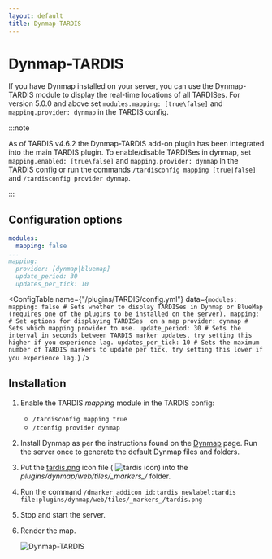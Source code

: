 ```yaml
---
layout: default
title: Dynmap-TARDIS
---
```



# Dynmap-TARDIS

If you have Dynmap installed on your server, you can use the Dynmap-TARDIS module to display the real-time locations of
all TARDISes. For version 5.0.0 and above set `modules.mapping: [true\false]` and `mapping.provider: dynmap` in the TARDIS config.

:::note

As of TARDIS v4.6.2 the Dynmap-TARDIS add-on plugin has been integrated into the main TARDIS plugin. To enable/disable TARDISes
in dynmap, set `mapping.enabled: [true\false]` and `mapping.provider: dynmap` in the TARDIS config or run the
commands `/tardisconfig mapping [true|false]` and `/tardisconfig provider dynmap`.

:::

## Configuration options

```yaml title="/plugins/TARDIS/config.yml"
modules:
  mapping: false
...
mapping:
  provider: [dynmap|bluemap]
  update_period: 30
  updates_per_tick: 10
```

<ConfigTable name={"/plugins/TARDIS/config.yml"} data={`
modules:
  mapping: false # Sets whether to display TARDISes in Dynmap or BlueMap (requires one of the plugins to be installed on the server).
mapping: # Set options for displaying TARDISes  on a map
  provider: dynmap # Sets which mapping provider to use.
  update_period: 30 # Sets the interval in seconds between TARDIS marker updates, try setting this higher if you experience lag.
  updates_per_tick: 10 # Sets the maximum number of TARDIS markers to update per tick, try setting this lower if you experience lag.
`} />

## Installation

1. Enable the TARDIS _mapping_ module in the TARDIS config:
   - `/tardisconfig mapping true`
   - `/tconfig provider dynmap`
2. Install Dynmap as per the instructions found on the [Dynmap](http://dev.bukkit.org/bukkit-plugins/dynmap/) page. Run
   the server once to generate the default Dynmap files and folders.
3. Put the [tardis.png](https://github.com/eccentricdevotion/Dynmap-Tardis/blob/master/tardis.png?raw=true) icon
   file ( ![tardis icon](https://github.com/eccentricdevotion/Dynmap-Tardis/blob/master/tardis.png?raw=true)) into the
   _plugins/dynmap/web/tiles/\_markers\_/_ folder.
4. Run the command `/dmarker addicon id:tardis newlabel:tardis file:plugins/dynmap/web/tiles/_markers_/tardis.png`
5. Stop and start the server.
6. Render the map.

   ![Dynmap-TARDIS](/images/docs/dynmap-tardis.jpg)

